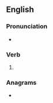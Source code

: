 ==English==

===Pronunciation===
* {{a|US}} {{IPA|/oʊ.vɚ.sɔ/|lang=en}}

===Verb===
{{head|en|verb form}}

# {{en-simple past of|oversee}}

===Anagrams===
* {{anagrams|en|avowers|reavows}}